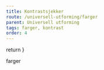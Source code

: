 ```yaml
---
title: Kontrastsjekker
route: /universell-utforming/farger
parent: Universell utforming
tags: farger, kontrast
order: 4
---
```



  return <SEO title={props.pageContext.frontmatter.title} description={props.pageContext.frontmatter.description} pathname={props.pageContext.frontmatter.route} />
}

farger

